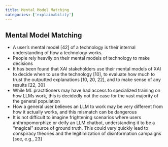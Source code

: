```yaml
---
title: Mental Model Matching
categories: ['explainability']
---
```



## Mental Model Matching
- A user's mental model [42] of a technology is their internal understanding of how a technology works.
- People rely heavily on their mental models of technology to make decisions
- It has been found that XAI stakeholders use their mental models of XAI to decide when to use the technology [10], to evaluate how much to trust the outputted explanations [10, 20, 22], and to make sense of any results [22, 30]
- While ML practitioners may have had access to specialized training on how LLMs work, this is decidedly not the case for the vast majority of the general population
- How a general user believes an LLM to work may be very different from how it actually works, and this mismatch can be dangerous
- It is not difficult to imagine frightening scenarios where users anthropomorphize or deify an LLM chatbot, understanding it to be a "magical" source of ground truth. This could very quickly lead to conspiracy theories and the legitimization of disinformation campaigns [see, e.g., 23]



